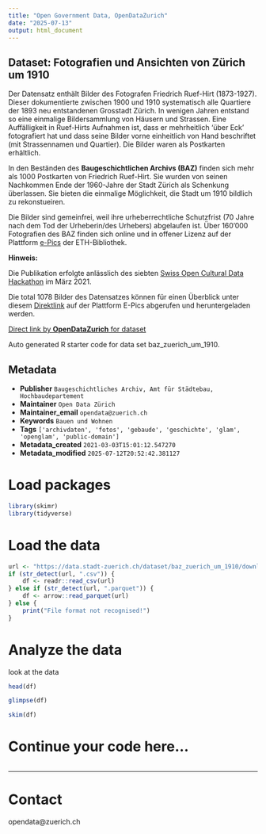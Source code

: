 ```yaml
---
title: "Open Government Data, OpenDataZurich"
date: "2025-07-13"
output: html_document
---
```


## Dataset: Fotografien und Ansichten von Zürich um 1910

Der Datensatz enthält Bilder des Fotografen Friedrich Ruef-Hirt (1873-1927). Dieser dokumentierte zwischen 1900 und 1910 systematisch alle Quartiere der 1893 neu entstandenen Grosstadt Zürich. In wenigen Jahren entstand so eine einmalige Bildersammlung von Häusern und Strassen. Eine Auffälligkeit in Ruef-Hirts Aufnahmen ist, dass er mehrheitlich 'über Eck' fotografiert hat und dass seine Bilder vorne einheitlich von Hand beschriftet (mit Strassennamen und Quartier). Die Bilder waren als Postkarten erhältlich.

In den Beständen des **Baugeschichtlichen Archivs (BAZ)** finden sich mehr als 1000 Postkarten von Friedrich Ruef-Hirt. Sie wurden von seinen Nachkommen Ende der 1960-Jahre der Stadt Zürich als Schenkung überlassen. Sie bieten die einmalige Möglichkeit, die Stadt um 1910 bildlich zu rekonstueiren.

Die Bilder sind gemeinfrei, weil ihre urheberrechtliche Schutzfrist (70 Jahre nach dem Tod der Urheberin/des Urhebers) abgelaufen ist. Über 160'000 Fotografien des BAZ finden sich online und in offener Lizenz auf der Plattform [e-Pics](https://baz.e-pics.ethz.ch/) der ETH-Bibliothek.

**Hinweis: **

Die Publikation erfolgte anlässlich des siebten [Swiss Open Cultural Data Hackathon](https://library.ethz.ch/aktuell/veranstaltungen/glamhack-2021.html) im März 2021. 

Die total 1078  Bilder des Datensatzes können für einen Überblick unter diesem [Direktlink](http://baz.e-pics.ethz.ch/index.jspx?category=26207) auf der Plattform E-Pics abgerufen und heruntergeladen werden.



[Direct link by **OpenDataZurich** for dataset](https://data.stadt-zuerich.ch/dataset/baz_zuerich_um_1910)

Auto generated R starter code for data set baz_zuerich_um_1910.

## Metadata

- **Publisher** `Baugeschichtliches Archiv, Amt für Städtebau, Hochbaudepartement`
- **Maintainer** `Open Data Zürich`
- **Maintainer_email** `opendata@zuerich.ch`
- **Keywords** `Bauen und Wohnen`
- **Tags** `['archivdaten', 'fotos', 'gebaude', 'geschichte', 'glam', 'openglam', 'public-domain']`
- **Metadata_created** `2021-03-03T15:01:12.547270`
- **Metadata_modified** `2025-07-12T20:52:42.381127`


# Load packages

```r
library(skimr)
library(tidyverse)
```

# Load the data

```r
url <- "https://data.stadt-zuerich.ch/dataset/baz_zuerich_um_1910/download/baz_zuerich_um_1910.csv"
if (str_detect(url, ".csv")) {
    df <- readr::read_csv(url)
} else if (str_detect(url, ".parquet")) {
    df <- arrow::read_parquet(url)
} else {
    print("File format not recognised!")
}
```

# Analyze the data

look at the data
```r
head(df)
```

```r
glimpse(df)
```

```r
skim(df)
```

# Continue your code here...

```r

```

------------------------------------------------------------------------

# Contact

opendata@zuerich.ch
